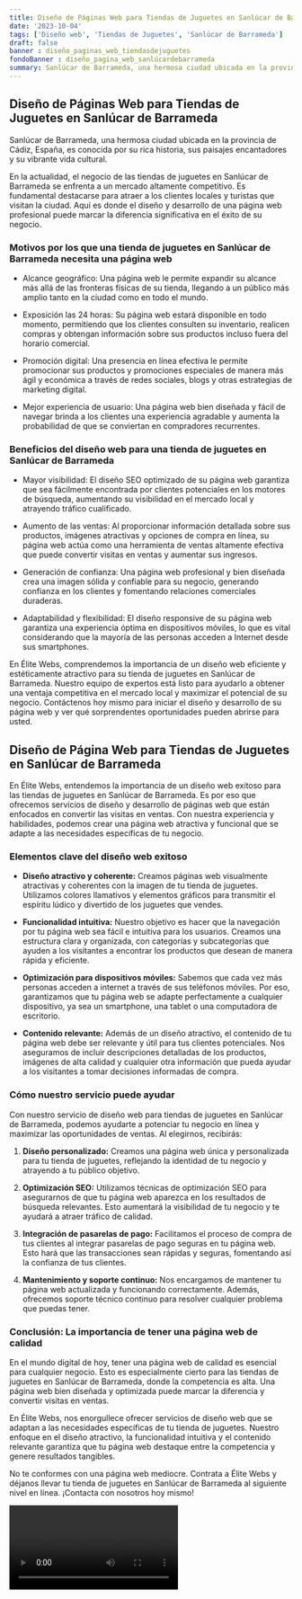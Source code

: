 ```yaml
---
title: Diseño de Páginas Web para Tiendas de Juguetes en Sanlúcar de Barrameda
date: '2023-10-04'
tags: ['Diseño web', 'Tiendas de Juguetes', 'Sanlúcar de Barrameda']
draft: false
banner : diseño_paginas_web_tiendasdejuguetes
fondoBanner : diseño_pagina_web_sanlúcardebarrameda
summary: Sanlúcar de Barrameda, una hermosa ciudad ubicada en la provincia de Cádiz, España, es conocida por su rica historia, sus paisajes encantadores y su vibrante vida cultural.
---
```


## Diseño de Páginas Web para Tiendas de Juguetes en Sanlúcar de Barrameda

Sanlúcar de Barrameda, una hermosa ciudad ubicada en la provincia de Cádiz, España, es conocida por su rica historia, sus paisajes encantadores y su vibrante vida cultural.

En la actualidad, el negocio de las tiendas de juguetes en Sanlúcar de Barrameda se enfrenta a un mercado altamente competitivo. Es fundamental destacarse para atraer a los clientes locales y turistas que visitan la ciudad. Aquí es donde el diseño y desarrollo de una página web profesional puede marcar la diferencia significativa en el éxito de su negocio.

### Motivos por los que una tienda de juguetes en Sanlúcar de Barrameda necesita una página web

- Alcance geográfico: Una página web le permite expandir su alcance más allá de las fronteras físicas de su tienda, llegando a un público más amplio tanto en la ciudad como en todo el mundo.

- Exposición las 24 horas: Su página web estará disponible en todo momento, permitiendo que los clientes consulten su inventario, realicen compras y obtengan información sobre sus productos incluso fuera del horario comercial.

- Promoción digital: Una presencia en línea efectiva le permite promocionar sus productos y promociones especiales de manera más ágil y económica a través de redes sociales, blogs y otras estrategias de marketing digital.

- Mejor experiencia de usuario: Una página web bien diseñada y fácil de navegar brinda a los clientes una experiencia agradable y aumenta la probabilidad de que se conviertan en compradores recurrentes.

### Beneficios del diseño web para una tienda de juguetes en Sanlúcar de Barrameda

- Mayor visibilidad: El diseño SEO optimizado de su página web garantiza que sea fácilmente encontrada por clientes potenciales en los motores de búsqueda, aumentando su visibilidad en el mercado local y atrayendo tráfico cualificado.

- Aumento de las ventas: Al proporcionar información detallada sobre sus productos, imágenes atractivas y opciones de compra en línea, su página web actúa como una herramienta de ventas altamente efectiva que puede convertir visitas en ventas y aumentar sus ingresos.

- Generación de confianza: Una página web profesional y bien diseñada crea una imagen sólida y confiable para su negocio, generando confianza en los clientes y fomentando relaciones comerciales duraderas.

- Adaptabilidad y flexibilidad: El diseño responsive de su página web garantiza una experiencia óptima en dispositivos móviles, lo que es vital considerando que la mayoría de las personas acceden a Internet desde sus smartphones.

En Élite Webs, comprendemos la importancia de un diseño web eficiente y estéticamente atractivo para su tienda de juguetes en Sanlúcar de Barrameda. Nuestro equipo de expertos está listo para ayudarlo a obtener una ventaja competitiva en el mercado local y maximizar el potencial de su negocio. Contáctenos hoy mismo para iniciar el diseño y desarrollo de su página web y ver qué sorprendentes oportunidades pueden abrirse para usted.

<GifSeo />

<Cta />

## Diseño de Página Web para Tiendas de Juguetes en Sanlúcar de Barrameda

En Élite Webs, entendemos la importancia de un diseño web exitoso para las tiendas de juguetes en Sanlúcar de Barrameda. Es por eso que ofrecemos servicios de diseño y desarrollo de páginas web que están enfocados en convertir las visitas en ventas. Con nuestra experiencia y habilidades, podemos crear una página web atractiva y funcional que se adapte a las necesidades específicas de tu negocio.

### Elementos clave del diseño web exitoso

- **Diseño atractivo y coherente:** Creamos páginas web visualmente atractivas y coherentes con la imagen de tu tienda de juguetes. Utilizamos colores llamativos y elementos gráficos para transmitir el espíritu lúdico y divertido de los juguetes que vendes.

- **Funcionalidad intuitiva:** Nuestro objetivo es hacer que la navegación por tu página web sea fácil e intuitiva para los usuarios. Creamos una estructura clara y organizada, con categorías y subcategorías que ayuden a los visitantes a encontrar los productos que desean de manera rápida y eficiente.

- **Optimización para dispositivos móviles:** Sabemos que cada vez más personas acceden a internet a través de sus teléfonos móviles. Por eso, garantizamos que tu página web se adapte perfectamente a cualquier dispositivo, ya sea un smartphone, una tablet o una computadora de escritorio.

- **Contenido relevante:** Además de un diseño atractivo, el contenido de tu página web debe ser relevante y útil para tus clientes potenciales. Nos aseguramos de incluir descripciones detalladas de los productos, imágenes de alta calidad y cualquier otra información que pueda ayudar a los visitantes a tomar decisiones informadas de compra.

### Cómo nuestro servicio puede ayudar

Con nuestro servicio de diseño web para tiendas de juguetes en Sanlúcar de Barrameda, podemos ayudarte a potenciar tu negocio en línea y maximizar las oportunidades de ventas. Al elegirnos, recibirás:

1. **Diseño personalizado:** Creamos una página web única y personalizada para tu tienda de juguetes, reflejando la identidad de tu negocio y atrayendo a tu público objetivo.

2. **Optimización SEO:** Utilizamos técnicas de optimización SEO para asegurarnos de que tu página web aparezca en los resultados de búsqueda relevantes. Esto aumentará la visibilidad de tu negocio y te ayudará a atraer tráfico de calidad.

3. **Integración de pasarelas de pago:** Facilitamos el proceso de compra de tus clientes al integrar pasarelas de pago seguras en tu página web. Esto hará que las transacciones sean rápidas y seguras, fomentando así la confianza de tus clientes.

4. **Mantenimiento y soporte continuo:** Nos encargamos de mantener tu página web actualizada y funcionando correctamente. Además, ofrecemos soporte técnico continuo para resolver cualquier problema que puedas tener.

### Conclusión: La importancia de tener una página web de calidad

En el mundo digital de hoy, tener una página web de calidad es esencial para cualquier negocio. Esto es especialmente cierto para las tiendas de juguetes en Sanlúcar de Barrameda, donde la competencia es alta. Una página web bien diseñada y optimizada puede marcar la diferencia y convertir visitas en ventas.

En Élite Webs, nos enorgullece ofrecer servicios de diseño web que se adaptan a las necesidades específicas de tu tienda de juguetes. Nuestro enfoque en el diseño atractivo, la funcionalidad intuitiva y el contenido relevante garantiza que tu página web destaque entre la competencia y genere resultados tangibles.

No te conformes con una página web mediocre. Contrata a Élite Webs y déjanos llevar tu tienda de juguetes en Sanlúcar de Barrameda al siguiente nivel en línea. ¡Contacta con nosotros hoy mismo!

<Video />

<CtaBot job='Tiendas de Juguetes' city='Sanlúcar de Barrameda'/>

<Gmaps query='Sanlúcar de Barrameda+españa+maps' />